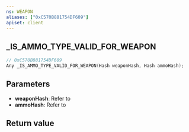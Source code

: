 ```yaml
---
ns: WEAPON
aliases: ["0xC570B881754DF609"]
apiset: client
---
```

## _IS_AMMO_TYPE_VALID_FOR_WEAPON

```c
// 0xC570B881754DF609
Any _IS_AMMO_TYPE_VALID_FOR_WEAPON(Hash weaponHash, Hash ammoHash);
```


## Parameters
* **weaponHash**: Refer to <EmbeddedEnum type="eWeaponHash" />
* **ammoHash**: Refer to <EmbeddedEnum type="eAmmoType" />

## Return value

